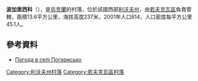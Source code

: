 {{coord|50|10|2|N|23|41|13|E|scale:100000|display=title}}

'''波加里西科'''（{{lang-uk|Погарисько}}），是[[烏克蘭|烏克蘭]]的村落，位於該國西部[[利沃夫州|利沃夫州]]，由[[若夫克瓦區|若夫克瓦區]]負責管轄，面積13.6平方公里，海拔高度237米，2001年人口614，人口密度每平方公里45.1人。

==參考資料==
* [http://weather.in.ua/ua/l'vovskaja/20933 Погода в селі Погарисько]

{{DEFAULTSORT:Погарисько}}
[[Category:利沃夫州村落|Category:利沃夫州村落]]
[[Category:若夫克瓦區村落|Category:若夫克瓦區村落]]


{{Lviv-geo-stub}}